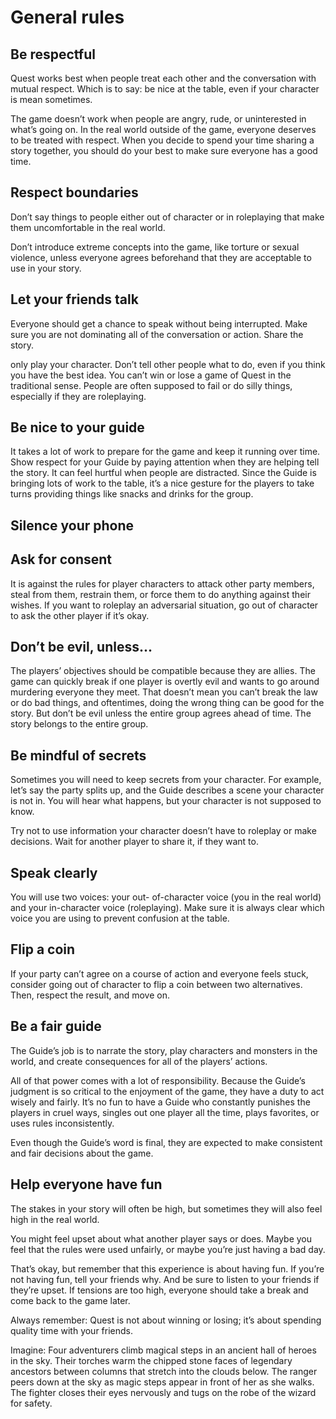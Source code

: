 # General rules
## Be respectful
Quest works best when people treat
each other and the conversation
with mutual respect. Which is to
say: be nice at the table, even if
your character is mean sometimes.

The game doesn’t work when
people are angry, rude, or
uninterested in what’s going on. In
the real world outside of the game,
everyone deserves to be treated
with respect. When you decide to
spend your time sharing a story
together, you should do your best
to make sure everyone has a good
time.

## Respect boundaries
Don’t say things to people either
out of character or in roleplaying
that make them uncomfortable in
the real world.

Don’t introduce extreme concepts
into the game, like torture or
sexual violence, unless everyone
agrees beforehand that they are
acceptable to use in your story.

## Let your friends talk
Everyone should get a chance to
speak without being interrupted.
Make sure you are not dominating
all of the conversation or action.
Share the story.

only play your character. Don’t tell
other people what to do, even if you
think you have the best idea. You
can’t win or lose a game of Quest
in the traditional sense. People
are often supposed to fail or do
silly things, especially if they are
roleplaying.

## Be nice to your guide
It takes a lot of work to prepare for
the game and keep it running over
time. Show respect for your Guide
by paying attention when they are
helping tell the story. It can feel
hurtful when people are distracted.
Since the Guide is bringing lots
of work to the table, it’s a nice
gesture for the players to take turns
providing things like snacks and
drinks for the group.

## Silence your phone
## Ask for consent
It is against the rules for player
characters to attack other party
members, steal from them, restrain
them, or force them to do anything
against their wishes. If you want to
roleplay an adversarial situation,
go out of character to ask the other
player if it’s okay.

## Don’t be evil, unless...
The players’ objectives should be
compatible because they are allies.
The game can quickly break if one
player is overtly evil and wants to
go around murdering everyone they
meet. That doesn’t mean you can’t
break the law or do bad things,
and oftentimes, doing the wrong
thing can be good for the story. But
don’t be evil unless the entire group
agrees ahead of time. The story
belongs to the entire group.

## Be mindful of secrets
Sometimes you will need to keep
secrets from your character. For
example, let’s say the party splits
up, and the Guide describes a
scene your character is not in. You
will hear what happens, but your
character is not supposed to know.

Try not to use information your
character doesn’t have to roleplay
or make decisions. Wait for another
player to share it, if they want to.

## Speak clearly
You will use two voices: your out-
of-character voice (you in the real
world) and your in-character voice
(roleplaying). Make sure it is always
clear which voice you are using to
prevent confusion at the table.

## Flip a coin
If your party can’t agree on a
course of action and everyone
feels stuck, consider going out of
character to flip a coin between
two alternatives. Then, respect the
result, and move on.

## Be a fair guide
The Guide’s job is to narrate
the story, play characters and
monsters in the world, and create
consequences for all of the players’
actions.

All of that power comes with a
lot of responsibility. Because the
Guide’s judgment is so critical to
the enjoyment of the game, they
have a duty to act wisely and fairly.
It’s no fun to have a Guide who
constantly punishes the players in
cruel ways, singles out one player
all the time, plays favorites, or uses
rules inconsistently.

Even though the Guide’s word is
final, they are expected to make
consistent and fair decisions about
the game.

## Help everyone have fun
The stakes in your story will often
be high, but sometimes they will
also feel high in the real world.

You might feel upset about what
another player says or does. Maybe
you feel that the rules were used
unfairly, or maybe you’re just having
a bad day.

That’s okay, but remember that this
experience is about having fun.
If you’re not having fun, tell your
friends why. And be sure to listen
to your friends if they’re upset. If
tensions are too high, everyone
should take a break and come back
to the game later.

Always remember: Quest is not
about winning or losing; it’s about
spending quality time with your
friends.

Imagine: Four adventurers climb
magical steps in an ancient hall
of heroes in the sky. Their torches
warm the chipped stone faces
of legendary ancestors between
columns that stretch into the clouds
below. The ranger peers down at
the sky as magic steps appear
in front of her as she walks. The
fighter closes their eyes nervously
and tugs on the robe of the wizard
for safety.